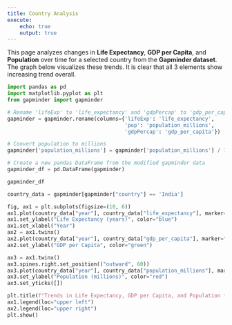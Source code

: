 ```yaml
---
title: Country Analysis
execute:
    echo: true
    output: true
---
```


This page analyzes changes in **Life Expectancy**, **GDP per Capita**, and **Population** over time for a selected country from the **Gapminder dataset**. The graph below visualizes these trends. It is clear that all 3 elements show increasing trend overall.

```python
import pandas as pd
import matplotlib.pyplot as plt
from gapminder import gapminder

# Rename 'lifeExp' to 'life_expectancy' and 'gdpPercap' to 'gdp_per_capita'
gapminder = gapminder.rename(columns={'lifeExp': 'life_expectancy',
                                      'pop': 'population_millions', 
                                      'gdpPercap': 'gdp_per_capita'})

# Convert population to millions
gapminder['population_millions'] = gapminder['population_millions'] / 1_000_000

# Create a new pandas DataFrame from the modified gapminder data
gapminder_df = pd.DataFrame(gapminder)
```

```python
gapminder_df
```

```python
country_data = gapminder[gapminder["country"] == 'India']

fig, ax1 = plt.subplots(figsize=(10, 6))
ax1.plot(country_data["year"], country_data["life_expectancy"], marker="o", color="blue", label="Life Expectancy")
ax1.set_ylabel("Life Expectancy (years)", color="blue")
ax1.set_xlabel("Year")
ax2 = ax1.twinx()
ax2.plot(country_data["year"], country_data["gdp_per_capita"], marker="s", color="green", label="GDP per Capita")
ax2.set_ylabel("GDP per Capita", color="green")

ax3 = ax1.twinx()
ax3.spines.right.set_position(("outward", 60))  
ax3.plot(country_data["year"], country_data["population_millions"], marker="^", color="red", label="Population (scaled)")
ax3.set_ylabel("Population (millions)", color="red")
ax3.set_yticks([])

plt.title(f"Trends in Life Expectancy, GDP per Capita, and Population for India")
ax1.legend(loc="upper left")
ax2.legend(loc="upper right")
plt.show()

```

```python

```